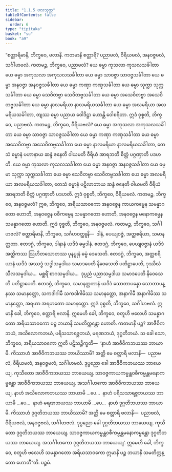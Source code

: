 ```yaml
---
title: "1.1.5 ဗလသုတ္တ"
tableOfContents: false
sidebar:
  order: 6
type: "tipitaka"
basket: "su"
book: "a9"
---
```



<DynamicBreadcrumb />

<Division number="5" book="a9">

<Paragraph number="54" book="a9">
“စတ္တာရိမာနိ, ဘိက္ခဝေ, ဗလာနိ. ကတမာနိ စတ္တာရိ? ပညာဗလံ, ဝီရိယဗလံ, အနဝဇ္ဇဗလံ, သင်္ဂါဟဗလံ. ကတမဉ္စ, ဘိက္ခဝေ, ပညာဗလံ? ယေ ဓမ္မာ ကုသလာ ကုသလသင်္ခါတာ ယေ ဓမ္မာ အကုသလာ အကုသလသင်္ခါတာ ယေ ဓမ္မာ သာဝဇ္ဇာ သာဝဇ္ဇသင်္ခါတာ ယေ ဓမ္မာ အနဝဇ္ဇာ အနဝဇ္ဇသင်္ခါတာ ယေ ဓမ္မာ ကဏှာ ကဏှသင်္ခါတာ ယေ ဓမ္မာ သုက္ကာ သုက္ကသင်္ခါတာ ယေ ဓမ္မာ သေဝိတဗ္ဗာ သေဝိတဗ္ဗသင်္ခါတာ ယေ ဓမ္မာ အသေဝိတဗ္ဗာ အသေဝိတဗ္ဗသင်္ခါတာ ယေ ဓမ္မာ နာလမရိယာ နာလမရိယသင်္ခါတာ ယေ ဓမ္မာ အလမရိယာ အလမရိယသင်္ခါတာ, တျဿ ဓမ္မာ ပညာယ ဝေါဒိဋ္ဌာ ဟောန္တိ ဝေါစရိတာ. ဣဒံ ဝုစ္စတိ, ဘိက္ခဝေ, ပညာဗလံ.
</Paragraph>

<Paragraph number="55" book="a9">
ကတမဉ္စ, ဘိက္ခဝေ, ဝီရိယဗလံ? ယေ ဓမ္မာ အကုသလာ အကုသလသင်္ခါတာ ယေ ဓမ္မာ သာဝဇ္ဇာ သာဝဇ္ဇသင်္ခါတာ ယေ ဓမ္မာ ကဏှာ ကဏှသင်္ခါတာ ယေ ဓမ္မာ အသေဝိတဗ္ဗာ အသေဝိတဗ္ဗသင်္ခါတာ ယေ ဓမ္မာ နာလမရိယာ နာလမရိယသင်္ခါတာ, တေသံ ဓမ္မာနံ ပဟာနာယ ဆန္ဒံ ဇနေတိ ဝါယမတိ ဝီရိယံ အာရဘတိ စိတ္တံ ပဂ္ဂဏှာတိ ပဒဟတိ. ယေ ဓမ္မာ ကုသလာ ကုသလသင်္ခါတာ ယေ ဓမ္မာ အနဝဇ္ဇာ အနဝဇ္ဇသင်္ခါတာ ယေ ဓမ္မာ သုက္ကာ သုက္ကသင်္ခါတာ ယေ ဓမ္မာ သေဝိတဗ္ဗာ သေဝိတဗ္ဗသင်္ခါတာ ယေ ဓမ္မာ အလမရိယာ အလမရိယသင်္ခါတာ, တေသံ ဓမ္မာနံ ပဋိလာဘာယ ဆန္ဒံ ဇနေတိ ဝါယမတိ ဝီရိယံ အာရဘတိ စိတ္တံ ပဂ္ဂဏှာတိ ပဒဟတိ. ဣဒံ ဝုစ္စတိ, ဘိက္ခဝေ, ဝီရိယဗလံ.
</Paragraph>

<Paragraph number="56" book="a9">
ကတမဉ္စ, ဘိက္ခဝေ, အနဝဇ္ဇဗလံ? ဣဓ, ဘိက္ခဝေ, အရိယသာဝကော အနဝဇ္ဇေန ကာယကမ္မေန သမန္နာဂတော ဟောတိ, အနဝဇ္ဇေန ဝစီကမ္မေန သမန္နာဂတော ဟောတိ, အနဝဇ္ဇေန မနောကမ္မေန သမန္နာဂတော ဟောတိ. ဣဒံ ဝုစ္စတိ, ဘိက္ခဝေ, အနဝဇ္ဇဗလံ.
</Paragraph>

<Paragraph number="57" book="a9">
ကတမဉ္စ, ဘိက္ခဝေ, သင်္ဂါဟဗလံ? စတ္တာရိမာနိ, ဘိက္ခဝေ, သင်္ဂဟဝတ္ထူနိ—  ဒါနံ, ပေယျဝဇ္ဇံ, အတ္ထစရိယာ, သမာနတ္တတာ. ဧတဒဂ္ဂံ, ဘိက္ခဝေ, ဒါနာနံ ယဒိဒံ ဓမ္မဒါနံ. ဧတဒဂ္ဂံ, ဘိက္ခဝေ, ပေယျဝဇ္ဇာနံ ယဒိဒံ အတ္ထိကဿ ဩဟိတသောတဿ ပုနပ္ပုနံ ဓမ္မံ ဒေသေတိ. ဧတဒဂ္ဂံ, ဘိက္ခဝေ, အတ္ထစရိယာနံ ယဒိဒံ အဿဒ္ဓံ သဒ္ဓါသမ္ပဒါယ သမာဒပေတိ နိဝေသေတိ ပတိဋ္ဌာပေတိ, ဒုဿီလံ သီလသမ္ပဒါယ…  မစ္ဆရိံ စာဂသမ္ပဒါယ…  ဒုပ္ပညံ ပညာသမ္ပဒါယ သမာဒပေတိ နိဝေသေတိ ပတိဋ္ဌာပေတိ. ဧတဒဂ္ဂံ, ဘိက္ခဝေ, သမာနတ္တတာနံ ယဒိဒံ သောတာပန္နော သောတာပန္နဿ သမာနတ္တော, သကဒါဂါမီ သကဒါဂါမိဿ သမာနတ္တော, အနာဂါမီ အနာဂါမိဿ သမာနတ္တော, အရဟာ အရဟတော သမာနတ္တော. ဣဒံ ဝုစ္စတိ, ဘိက္ခဝေ, သင်္ဂါဟဗလံ. ဣမာနိ ခေါ, ဘိက္ခဝေ, စတ္တာရိ ဗလာနိ.
</Paragraph>

<Paragraph number="58" book="a9">
ဣမေဟိ ခေါ, ဘိက္ခဝေ, စတူဟိ ဗလေဟိ သမန္နာဂတော အရိယသာဝကော ပဉ္စ ဘယာနိ သမတိက္ကန္တော ဟောတိ. ကတမာနိ ပဉ္စ? အာဇီဝိကဘယံ, အသိလောကဘယံ, ပရိသသာရဇ္ဇဘယံ, မရဏဘယံ, ဒုဂ္ဂတိဘယံ. သ ခေါ သော, ဘိက္ခဝေ, အရိယသာဝကော ဣတိ ပဋိသဉ္စိက္ခတိ—  ‘နာဟံ အာဇီဝိကဘယဿ ဘာယာမိ. ကိဿာဟံ အာဇီဝိကဘယဿ ဘာယိဿာမိ? အတ္ထိ မေ စတ္တာရိ ဗလာနိ—  ပညာဗလံ, ဝီရိယဗလံ, အနဝဇ္ဇဗလံ, သင်္ဂါဟဗလံ. ဒုပ္ပညော ခေါ အာဇီဝိကဘယဿ ဘာယေယျ. ကုသီတော အာဇီဝိကဘယဿ ဘာယေယျ. သာဝဇ္ဇကာယကမ္မန္တဝစီကမ္မန္တမနောကမ္မန္တော အာဇီဝိကဘယဿ ဘာယေယျ. အသင်္ဂါဟကော အာဇီဝိကဘယဿ ဘာယေယျ. နာဟံ အသိလောကဘယဿ ဘာယာမိ …ပေ…  နာဟံ ပရိသသာရဇ္ဇဘယဿ ဘာယာမိ …ပေ…  နာဟံ မရဏဘယဿ ဘာယာမိ …ပေ…  နာဟံ ဒုဂ္ဂတိဘယဿ ဘာယာမိ. ကိဿာဟံ ဒုဂ္ဂတိဘယဿ ဘာယိဿာမိ? အတ္ထိ မေ စတ္တာရိ ဗလာနိ—  ပညာဗလံ, ဝီရိယဗလံ, အနဝဇ္ဇဗလံ, သင်္ဂါဟဗလံ. ဒုပ္ပညော ခေါ ဒုဂ္ဂတိဘယဿ ဘာယေယျ. ကုသီတော ဒုဂ္ဂတိဘယဿ ဘာယေယျ. သာဝဇ္ဇကာယကမ္မန္တဝစီကမ္မန္တမနောကမ္မန္တော ဒုဂ္ဂတိဘယဿ ဘာယေယျ. အသင်္ဂါဟကော ဒုဂ္ဂတိဘယဿ ဘာယေယျ’. ဣမေဟိ ခေါ, ဘိက္ခဝေ, စတူဟိ ဗလေဟိ သမန္နာဂတော အရိယသာဝကော ဣမာနိ ပဉ္စ ဘယာနိ သမတိက္ကန္တော ဟောတီ”တိ.

</Paragraph>
</Division>

<Paragraph number="59" type="center" book="a9">
ပဉ္စမံ.
</Paragraph>